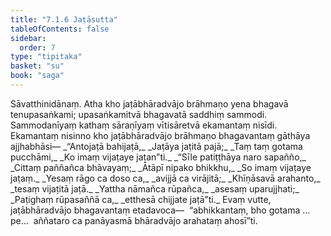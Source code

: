 ```yaml
---
title: "7.1.6 Jaṭāsutta"
tableOfContents: false
sidebar:
  order: 7
type: "tipitaka"
basket: "su"
book: "saga"
---
```



<DynamicBreadcrumb />

<Division number="192" book="saga">

<Paragraph number="1162" book="saga">
Sāvatthinidānaṃ. Atha kho jaṭābhāradvājo brāhmaṇo yena bhagavā tenupasaṅkami; upasaṅkamitvā bhagavatā saddhiṃ sammodi. Sammodanīyaṃ kathaṃ sāraṇīyaṃ vītisāretvā ekamantaṃ nisīdi. Ekamantaṃ nisinno kho jaṭābhāradvājo brāhmaṇo bhagavantaṃ gāthāya ajjhabhāsi—
</Paragraph>

<Paragraph number="1163" type="verses" book="saga">
_“Antojaṭā bahijaṭā,_  
_Jaṭāya jaṭitā pajā;_  
_Taṃ taṃ gotama pucchāmi,_  
_Ko imaṃ vijaṭaye jaṭan”ti._  

</Paragraph>

<Paragraph number="1164" type="verses" book="saga">
_“Sīle patiṭṭhāya naro sapañño,_  
_Cittaṃ paññañca bhāvayaṃ;_  
_Ātāpī nipako bhikkhu,_  
_So imaṃ vijaṭaye jaṭaṃ._  

</Paragraph>

<Paragraph number="1165" type="verses" book="saga">
_Yesaṃ rāgo ca doso ca,_  
_avijjā ca virājitā;_  
_Khīṇāsavā arahanto,_  
_tesaṃ vijaṭitā jaṭā._  

</Paragraph>

<Paragraph number="1166" type="verses" book="saga">
_Yattha nāmañca rūpañca,_  
_asesaṃ uparujjhati;_  
_Paṭighaṃ rūpasaññā ca,_  
_etthesā chijjate jaṭā”ti._  

</Paragraph>

<Paragraph number="1167" book="saga">
Evaṃ vutte, jaṭābhāradvājo bhagavantaṃ etadavoca—  “abhikkantaṃ, bho gotama …pe…  aññataro ca panāyasmā bhāradvājo arahataṃ ahosī”ti.
</Paragraph>
</Division>
